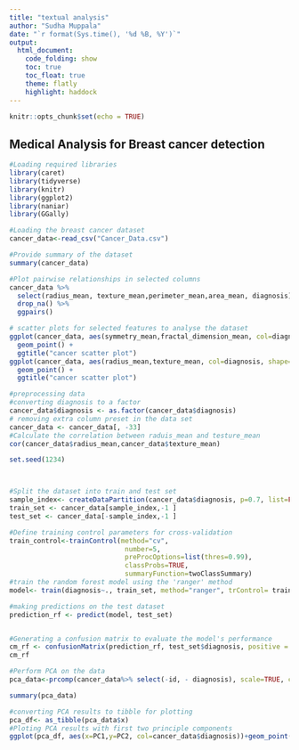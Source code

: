 ---
title: "textual analysis"
author: "Sudha Muppala"
date: "`r format(Sys.time(), '%d %B, %Y')`"
output:
  html_document:
    code_folding: show
    toc: true
    toc_float: true
    theme: flatly
    highlight: haddock
---

```{r setup, include=FALSE}
knitr::opts_chunk$set(echo = TRUE)
```


## Medical Analysis for Breast cancer detection

```{r}
#Loading required libraries
library(caret)
library(tidyverse)
library(knitr)
library(ggplot2)
library(naniar)
library(GGally)
```

```{r}
#Loading the breast cancer dataset
cancer_data<-read_csv("Cancer_Data.csv")

```

```{r}
#Provide summary of the dataset
summary(cancer_data)
```

```{r}
#Plot pairwise relationships in selected columns
cancer_data %>% 
  select(radius_mean, texture_mean,perimeter_mean,area_mean, diagnosis) %>% 
  drop_na() %>% 
  ggpairs()
```

```{r}
# scatter plots for selected features to analyse the dataset
ggplot(cancer_data, aes(symmetry_mean,fractal_dimension_mean, col=diagnosis, shape=diagnosis)) + 
  geom_point() + 
  ggtitle("cancer scatter plot")
ggplot(cancer_data, aes(radius_mean,texture_mean, col=diagnosis, shape=diagnosis)) + 
  geom_point() + 
  ggtitle("cancer scatter plot")

```

```{r}
#preprocessing data 
#converting diagnosis to a factor
cancer_data$diagnosis <- as.factor(cancer_data$diagnosis)
# removing extra column preset in the data set
cancer_data <- cancer_data[, -33] 
#Calculate the correlation between raduis_mean and testure_mean
cor(cancer_data$radius_mean,cancer_data$texture_mean)

```

```{r}
set.seed(1234)



#Split the dataset into train and test set 
sample_index<- createDataPartition(cancer_data$diagnosis, p=0.7, list=FALSE)
train_set <- cancer_data[sample_index,-1 ]
test_set <- cancer_data[-sample_index,-1 ]

#Define training control parameters for cross-validation
train_control<-trainControl(method="cv",
                             number=5,
                             preProcOptions=list(thres=0.99),
                             classProbs=TRUE,
                             summaryFunction=twoClassSummary)
#train the random forest model using the 'ranger' method
model<- train(diagnosis~., train_set, method="ranger", trControl= train_control)

```

```{r}
#making predictions on the test dataset
prediction_rf <- predict(model, test_set)


#Generating a confusion matrix to evaluate the model's performance
cm_rf <- confusionMatrix(prediction_rf, test_set$diagnosis, positive = "M")
cm_rf
```

```{r}
#Perform PCA on the data
pca_data<-prcomp(cancer_data%>% select(-id, - diagnosis), scale=TRUE, center=TRUE)

summary(pca_data)
```

```{r}
#converting PCA results to tibble for plotting
pca_df<- as_tibble(pca_data$x)
#Ploting PCA results with first two principle components
ggplot(pca_df, aes(x=PC1,y=PC2, col=cancer_data$diagnosis))+geom_point()
```

